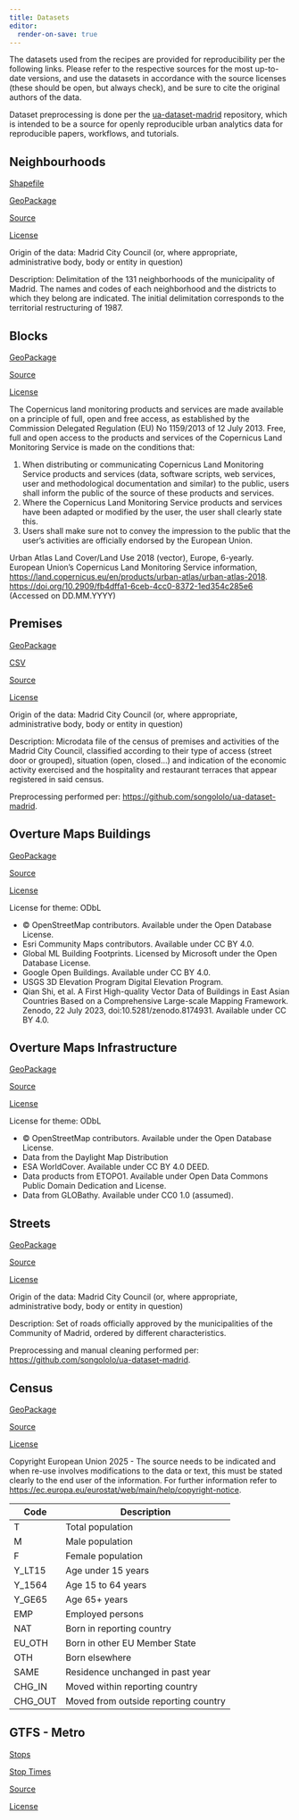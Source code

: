 ```yaml
---
title: Datasets
editor:
  render-on-save: true
---
```


The datasets used from the recipes are provided for reproducibility per the following links. Please refer to the respective sources for the most up-to-date versions, and use the datasets in accordance with the source licenses (these should be open, but always check), and be sure to cite the original authors of the data.

Dataset preprocessing is done per the [ua-dataset-madrid](https://github.com/songololo/ua-dataset-madrid) repository, which is intended to be a source for openly reproducible urban analytics data for reproducible papers, workflows, and tutorials.

## Neighbourhoods

[Shapefile](./madrid_nbhds/madrid_nbhds.zip)

[GeoPackage](./madrid_nbhds/madrid_nbhds.gpkg)

[Source](https://datos.madrid.es/portal/site/egob/menuitem.c05c1f754a33a9fbe4b2e4b284f1a5a0/?vgnextoid=760e5eb0d73a7710VgnVCM2000001f4a900aRCRD&vgnextchannel=374512b9ace9f310VgnVCM100000171f5a0aRCRD&vgnextfmt=default)

[License](https://datos.madrid.es/egob/catalogo/aviso-legal)

Origin of the data: Madrid City Council (or, where appropriate, administrative body, body or entity in question)

Description: Delimitation of the 131 neighborhoods of the municipality of Madrid. The names and codes of each neighborhood and the districts to which they belong are indicated. The initial delimitation corresponds to the territorial restructuring of 1987.

## Blocks

[GeoPackage](./madrid_blocks/madrid_blocks.gpkg)

[Source](https://land.copernicus.eu/en/products/urban-atlas/urban-atlas-2018)

[License](https://land.copernicus.eu/en/data-policy)

The Copernicus land monitoring products and services are made available on a principle of full, open and free access, as established by the Commission Delegated Regulation (EU) No 1159/2013 of 12 July 2013.
Free, full and open access to the products and services of the Copernicus Land Monitoring Service is made on the conditions that:

1. When distributing or communicating Copernicus Land Monitoring Service products and services (data, software scripts, web services, user and methodological documentation and similar) to the public, users shall inform the public of the source of these products and services.
2. Where the Copernicus Land Monitoring Service products and services have been adapted or modified by the user, the user shall clearly state this.
3. Users shall make sure not to convey the impression to the public that the user's activities are officially endorsed by the European Union.

Urban Atlas Land Cover/Land Use 2018 (vector), Europe, 6-yearly. European Union's Copernicus Land Monitoring Service information, [https://land.copernicus.eu/en/products/urban-atlas/urban-atlas-2018](https://land.copernicus.eu/en/products/urban-atlas/urban-atlas-2018). [https://doi.org/10.2909/fb4dffa1-6ceb-4cc0-8372-1ed354c285e6](https://doi.org/10.2909/fb4dffa1-6ceb-4cc0-8372-1ed354c285e6) (Accessed on DD.MM.YYYY)

## Premises

[GeoPackage](./madrid_premises/madrid_premises.gpkg)

[CSV](./madrid_premises/madrid_premises.csv)

[Source](https://datos.madrid.es/portal/site/egob/menuitem.c05c1f754a33a9fbe4b2e4b284f1a5a0/?vgnextoid=66665cde99be2410VgnVCM1000000b205a0aRCRD&vgnextchannel=374512b9ace9f310VgnVCM100000171f5a0aRCRD&vgnextfmt=default)

[License](https://datos.madrid.es/egob/catalogo/aviso-legal)

Origin of the data: Madrid City Council (or, where appropriate, administrative body, body or entity in question)

Description: Microdata file of the census of premises and activities of the Madrid City Council, classified according to their type of access (street door or grouped), situation (open, closed...) and indication of the economic activity exercised and the hospitality and restaurant terraces that appear registered in said census.

Preprocessing performed per: [https://github.com/songololo/ua-dataset-madrid](https://github.com/songololo/ua-dataset-madrid).

## Overture Maps Buildings

[GeoPackage](./madrid_buildings/madrid_bldgs.gpkg)

[Source](https://docs.overturemaps.org/guides/buildings/#14/32.58453/-117.05154/0/60)

[License](https://docs.overturemaps.org/attribution/)

License for theme: ODbL

- © OpenStreetMap contributors. Available under the Open Database License.
- Esri Community Maps contributors. Available under CC BY 4.0.
- Global ML Building Footprints. Licensed by Microsoft under the Open Database License.
- Google Open Buildings. Available under CC BY 4.0.
- USGS 3D Elevation Program Digital Elevation Program.
- Qian Shi, et al. A First High-quality Vector Data of Buildings in East Asian Countries Based on a Comprehensive Large-scale Mapping Framework. Zenodo, 22 July 2023, doi:10.5281/zenodo.8174931. Available under CC BY 4.0.

## Overture Maps Infrastructure

[GeoPackage](./madrid_infrastucture/madrid_infrast.gpkg)

[Source](https://docs.overturemaps.org/guides/base/#14/32.58453/-117.05154/0/60)

[License](https://docs.overturemaps.org/attribution/)

License for theme: ODbL

- © OpenStreetMap contributors. Available under the Open Database License.
- Data from the Daylight Map Distribution
- ESA WorldCover. Available under CC BY 4.0 DEED.
- Data products from ETOPO1. Available under Open Data Commons Public Domain Dedication and License.
- Data from GLOBathy. Available under CC0 1.0 (assumed).

## Streets

[GeoPackage](./madrid_streets/street_network.gpkg)

[Source](https://datos.comunidad.madrid/dataset/spacm_callescm)

[License](https://creativecommons.org/licenses/by/4.0/)

Origin of the data: Madrid City Council (or, where appropriate, administrative body, body or entity in question)

Description: Set of roads officially approved by the municipalities of the Community of Madrid, ordered by different characteristics.

Preprocessing and manual cleaning performed per: [https://github.com/songololo/ua-dataset-madrid](https://github.com/songololo/ua-dataset-madrid).

## Census

[GeoPackage](./madrid_census/eu_stat_clipped.gpkg)

[Source](https://ec.europa.eu/eurostat/web/gisco/geodata/population-distribution/geostat)

[License](https://ec.europa.eu/eurostat/web/main/help/copyright-notice)

Copyright European Union 2025 - The source needs to be indicated and when re-use involves modifications to the data or text, this must be stated clearly to the end user of the information. For further information refer to [https://ec.europa.eu/eurostat/web/main/help/copyright-notice](https://ec.europa.eu/eurostat/web/main/help/copyright-notice).

| Code    | Description                          |
| ------- | ------------------------------------ |
| T       | Total population                     |
| M       | Male population                      |
| F       | Female population                    |
| Y_LT15  | Age under 15 years                   |
| Y_1564  | Age 15 to 64 years                   |
| Y_GE65  | Age 65+ years                        |
| EMP     | Employed persons                     |
| NAT     | Born in reporting country            |
| EU_OTH  | Born in other EU Member State        |
| OTH     | Born elsewhere                       |
| SAME    | Residence unchanged in past year     |
| CHG_IN  | Moved within reporting country       |
| CHG_OUT | Moved from outside reporting country |

## GTFS - Metro

[Stops](./madrid_gtfs/madrid_metro/stops.txt)

[Stop Times](./madrid_gtfs/madrid_metro/stop_times.txt)

[Source](https://mobilitydatabase.org/feeds/gtfs/mdb-794)

[License](https://mobilitydatabase.org/terms-and-conditions)

